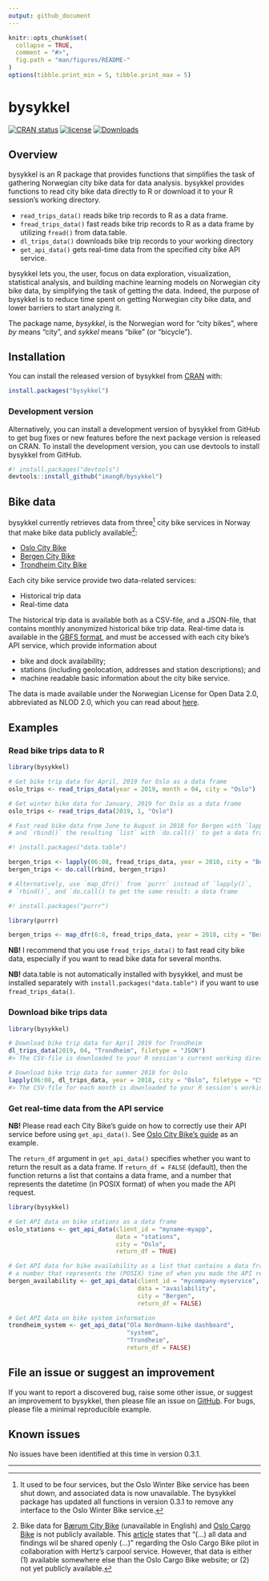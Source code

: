 ```yaml
---
output: github_document
---
```


<!-- README.md is generated from README.Rmd. Please edit that file -->

```r
knitr::opts_chunk$set(
  collapse = TRUE,
  comment = "#>",
  fig.path = "man/figures/README-"
)
options(tibble.print_min = 5, tibble.print_max = 5)
```

# bysykkel

<!-- badges: start -->
[![CRAN status](https://www.r-pkg.org/badges/version/bysykkel)](https://cran.r-project.org/package=bysykkel)
[![license](https://img.shields.io/github/license/mashape/apistatus.svg?maxAge=2592000)](https://github.com/PersianCatsLikeToMeow/bysykkel/blob/master/LICENSE)
[![Downloads](http://cranlogs.r-pkg.org/badges/grand-total/bysykkel)](https://cran.r-project.org/package=bysykkel)
<!-- badges: end -->

## Overview

bysykkel is an R package that provides functions that simplifies the task
of gathering Norwegian city bike data for data analysis. bysykkel provides
functions to read city bike data directly to R or download it to your R
session's working directory.

* `read_trips_data()` reads bike trip records to R as a data frame.
* `fread_trips_data()` fast reads bike trip records to R as a data frame by 
utilizing `fread()` from data.table.
* `dl_trips_data()` downloads bike trip records to your working directory
* `get_api_data()` gets real-time data from the specified city bike API 
service.

bysykkel lets you, the user, focus on data exploration, visualization, 
statistical analysis, and building machine learning models on Norwegian
city bike data, by simplifying the task of getting the data. Indeed, the
purpose of bysykkel is to reduce time spent on getting Norwegian city 
bike data, and lower barriers to start analyzing it.

The package name, *bysykkel*, is the Norwegian word for "city bikes", where
*by* means "city", and *sykkel* means "bike" (or "bicycle").

## Installation

You can install the released version of bysykkel from 
[CRAN](https://CRAN.R-project.org) with:

```r
install.packages("bysykkel")
```

### Development version

Alternatively, you can install a development version of bysykkel from GitHub
to get bug fixes or new features before the next package version is released 
on CRAN. To install the development version, you can use devtools to install
bysykkel from GitHub.

```r
#! install.packages("devtools")
devtools::install_github("imangR/bysykkel")
```

## Bike data

bysykkel currently retrieves data from three[^1] city bike services in Norway that make 
bike data publicly available[^2]:

[^1]: It used to be four services, but the Oslo Winter Bike service has been shut down, and associated data
is now unavailable. The bysykkel package has updated all functions in version 0.3.1 to remove any interface 
to the Oslo Winter Bike service.

[^2]: Bike data for
[Bærum City Bike](https://www.baerum.kommune.no/tjenester/vei-trafikk-og-parkering/sykkel-i-barum/bysykkel/) 
(unavailable in English) and 
[Oslo Cargo Bike](https://oslolastesykkel.no/en)
is not publicly available. This 
[article](https://medium.com/urbansharing/piloting-cargo-bikes-to-study-oslos-combined-mobility-needs-b4a8bf536c60)
states that "(...) all data and
findings wil be shared openly (...)" regarding the Oslo Cargo Bike pilot
in collaboration with Hertz's carpool service. However, that data is either
(1) available somewhere else than the Oslo Cargo Bike website; or (2) not yet
publicly available.

* [Oslo City Bike](https://oslobysykkel.no/en/open-data)
* [Bergen City Bike](https://bergenbysykkel.no/en/open-data)
* [Trondheim City Bike](https://trondheimbysykkel.no/en/open-data)

Each city bike service provide two data-related services:

* Historical trip data
* Real-time data

The historical trip data is available both as a CSV-file, and a JSON-file,
that contains monthly anonymized historical bike trip data. Real-time
data is available in the 
[GBFS format](https://github.com/NABSA/gbfs/blob/master/gbfs.md), and must
be accessed with each city bike's API service, which provide information
about 

* bike and dock availability;
* stations (including geolocation, addresses and station descriptions); and
* machine readable basic information about the city bike service. 

The data is made available under the Norwegian License for Open Data 2.0,
abbreviated as NLOD 2.0, which you can read about 
[here](https://data.norge.no/nlod/en/2.0).

## Examples

### Read bike trips data to R

```r
library(bysykkel)

# Get bike trip data for April, 2019 for Oslo as a data frame
oslo_trips <- read_trips_data(year = 2019, month = 04, city = "Oslo")

# Get winter bike data for January, 2019 for Oslo as a data frame
oslo_trips <- read_trips_data(2019, 1, "Oslo")

# Fast read bike data from June to August in 2018 for Bergen with `lapply()`,
# and `rbind()` the resulting `list` with `do.call()` to get a data frame

#! install.packages("data.table")

bergen_trips <- lapply(06:08, fread_trips_data, year = 2018, city = "Bergen")
bergen_trips <- do.call(rbind, bergen_trips)

# Alternatively, use `map_dfr()` from `purrr` instead of `lapply()`,
# `rbind()`, and `do.call() to get the same result: a data frame

#! install.packages("purrr")

library(purrr)

bergen_trips <- map_dfr(6:8, fread_trips_data, year = 2018, city = "Bergen")
```

**NB!** I recommend that you use `fread_trips_data()` to fast read city bike 
data, especially if you want to read bike data for several months.

**NB!** data.table is not automatically installed with bysykkel, and must be
installed separately with `install.packages("data.table")` if you want to
use `fread_trips_data()`.

### Download bike trips data

```r
library(bysykkel)

# Download bike trip data for April 2019 for Trondheim
dl_trips_data(2019, 04, "Trondheim", filetype = "JSON")
#> The CSV-file is downloaded to your R session's current working directory

# Download bike trip data for summer 2018 for Oslo
lapply(06:08, dl_trips_data, year = 2018, city = "Oslo", filetype = "CSV")
#> The CSV-file for each month is downloaded to your R session's working directory
```

### Get real-time data from the API service

**NB!** Please read each City Bike's guide on how to correctly use their API 
service before using `get_api_data()`. See
[Oslo City Bike's guide](https://oslobysykkel.no/en/open-data/realtime)
as an example.

The `return_df` argument in `get_api_data()` specifies whether you want to
return the result as a data frame. If `return_df = FALSE` (default),
then the function returns a list that contains a data frame, and a number that represents the
datetime (in POSIX format) of when you made the API request.

```r
library(bysykkel)

# Get API data on bike stations as a data frame
oslo_stations <- get_api_data(client_id = "myname-myapp", 
                              data = "stations",
                              city = "Oslo",
                              return_df = TRUE)

# Get API data for bike availability as a list that contains a data frame, and
# a number that represents the (POSIX) time of when you made the API request
bergen_availability <- get_api_data(client_id = "mycompany-myservice",
                                    data = "availability",
                                    city = "Bergen",
                                    return_df = FALSE)

# Get API data on bike system information
trondheim_system <- get_api_data("Ola Nordmann-bike dashboard",
                                 "system",
                                 "Trondheim",
                                 return_df = FALSE)
```

## File an issue or suggest an improvement

If you want to report a discovered bug, raise some other issue, or suggest an
improvement to bysykkel, then please file an issue on [GitHub](https://github.com/PersianCatsLikeToMeow/bysykkel/issues).
For bugs, please file a minimal reproducible example.

## Known issues

No issues have been identified at this time in version 0.3.1.

---
